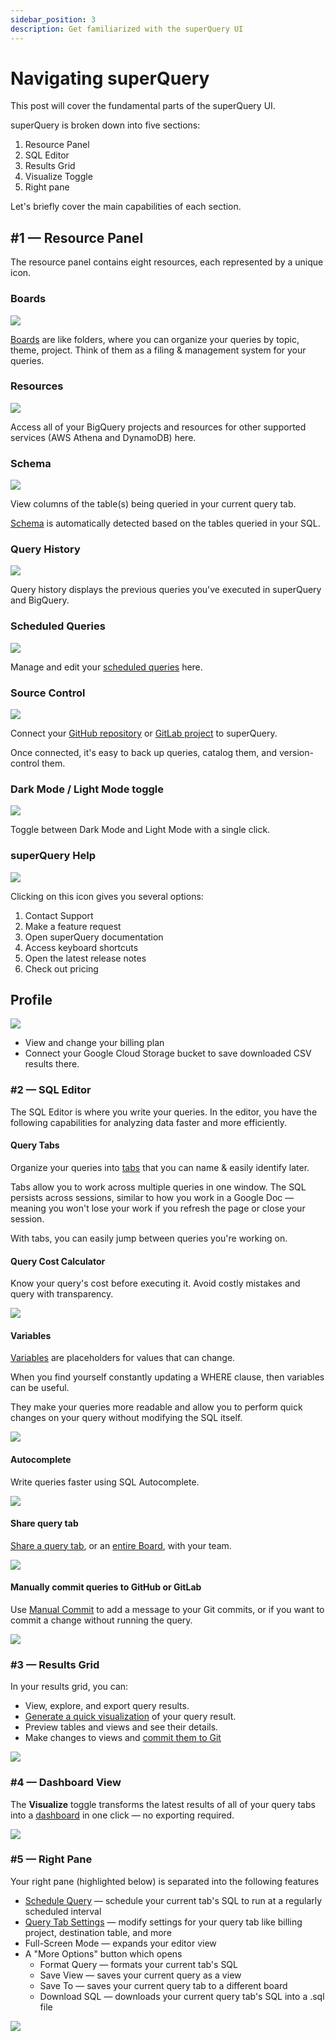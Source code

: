 ```yaml
---
sidebar_position: 3
description: Get familiarized with the superQuery UI
---
```


# Navigating superQuery

This post will cover the fundamental parts of the superQuery UI.

superQuery is broken down into five sections:

1. Resource Panel
2. SQL Editor
3. Results Grid
4. Visualize Toggle
5. Right pane

Let's briefly cover the main capabilities of each section.

## #1 &mdash; Resource Panel

The resource panel contains eight resources, each represented by a unique icon.

### Boards

<!-- markdownlint-disable-next-line -->
[![](https://downloads.intercomcdn.com/i/o/162594881/fea2d764f0cf059263c9fabf/boards.png)](https://downloads.intercomcdn.com/i/o/162594881/fea2d764f0cf059263c9fabf/boards.png)

[Boards](../superquery-editor/organizing-queries.mdx) are like folders, where you can organize your queries by topic, theme, project. Think of them as a filing & management system for your queries.

### Resources

<!-- markdownlint-disable-next-line -->
[![](https://downloads.intercomcdn.com/i/o/162586232/2f6b298a4d97ab75c6b3dbc1/projects.png)](https://downloads.intercomcdn.com/i/o/162586232/2f6b298a4d97ab75c6b3dbc1/projects.png)

Access all of your BigQuery projects and resources for other supported services (AWS Athena and DynamoDB) here.

### Schema

<!-- markdownlint-disable-next-line -->
[![](https://downloads.intercomcdn.com/i/o/162587680/541666f1e4269e9b643dfa05/schema.png)](https://downloads.intercomcdn.com/i/o/162587680/541666f1e4269e9b643dfa05/schema.png)

View columns of the table(s) being queried in your current query tab.

[Schema](../superquery-editor/schema.mdx) is automatically detected based on the tables queried in your SQL.

### Query History

<!-- markdownlint-disable-next-line -->
[![](https://downloads.intercomcdn.com/i/o/162595843/e4ad30227edb768a9248e820/scheduled.png)](https://downloads.intercomcdn.com/i/o/162595843/e4ad30227edb768a9248e820/scheduled.png)

Query history displays the previous queries you've executed in superQuery and BigQuery.

### Scheduled Queries

<!-- markdownlint-disable-next-line -->
[![](https://downloads.intercomcdn.com/i/o/162595797/4e75d0213a3a869dc4799b1d/queryhistory.png)](https://downloads.intercomcdn.com/i/o/162595797/4e75d0213a3a869dc4799b1d/queryhistory.png)

Manage and edit your [scheduled queries](../scheduled-queries/managing-scheduled-queries.mdx) here.

### Source Control

![](../../../static/img/superquery/SourceControl.png)

Connect your [GitHub repository](../git-integrations/connect-github.mdx) or [GitLab project](../git-integrations/connect-gitlab.mdx) to superQuery.

Once connected, it's easy to back up queries, catalog them, and version-control them.

### Dark Mode / Light Mode toggle

<!-- markdownlint-disable-next-line -->
[![](https://downloads.intercomcdn.com/i/o/162599071/f72cc1a9feb8d955beeff11e/theme+toggle.png)](https://downloads.intercomcdn.com/i/o/162599071/f72cc1a9feb8d955beeff11e/theme+toggle.png)

Toggle between Dark Mode and Light Mode with a single click.

### superQuery Help

![](../../../static/img/superquery/Help.png)

Clicking on this icon gives you several options:

1. Contact Support
2. Make a feature request
3. Open superQuery documentation
4. Access keyboard shortcuts
5. Open the latest release notes
6. Check out pricing

## Profile

<!-- markdownlint-disable-next-line -->
[![](https://downloads.intercomcdn.com/i/o/162598834/d1720f085eeefd43f17ee639/user-profile.png)](https://downloads.intercomcdn.com/i/o/162598834/d1720f085eeefd43f17ee639/user-profile.png)

* View and change your billing plan
* Connect your Google Cloud Storage bucket to save downloaded CSV results there.

### #2 &mdash; SQL Editor

The SQL Editor is where you write your queries. In the editor, you have the following capabilities for analyzing data faster and more efficiently.

#### Query Tabs

Organize your queries into [tabs](../superquery-editor/query-tabs.mdx) that you can name & easily identify later.

Tabs allow you to work across multiple queries in one window. The SQL persists across sessions, similar to how you work in a Google Doc &mdash; meaning you won't lose your work if you refresh the page or close your session.

With tabs, you can easily jump between queries you're working on.

#### Query Cost Calculator

Know your query's cost before executing it. Avoid costly mistakes and query with transparency.

![](../../../static/img/superquery/image-3.png)

#### Variables

[Variables](../superquery-editor/variables.mdx) are placeholders for values that can change.

When you find yourself constantly updating a WHERE clause, then variables can be useful.

They make your queries more readable and allow you to perform quick changes on your query without modifying the SQL itself.

![](../../../static/img/superquery/ChangeVariable-1.gif)

#### Autocomplete

Write queries faster using SQL Autocomplete.

![](../../../static/img/superquery/autocomplete.gif)

#### Share query tab

[Share a query tab](../superquery-editor/query-tabs.mdx#share-tab), or an [entire Board](../superquery-editor/organizing-queries.mdx#share-a-board), with your team.

![](../../../static/img/superquery/ShareQueryes.gif)

#### Manually commit queries to GitHub or GitLab

Use [Manual Commit](../git-integrations/add-commit-messages.mdx) to add a message to your Git commits, or if you want to commit a change without running the query.

![](../../../static/img/superquery/Manual-Commit.gif)

### #3 &mdash; Results Grid

In your results grid, you can:

* View, explore, and export query results.
* [Generate a quick visualization](../superquery-editor/charts.mdx) of your query result.
* Preview tables and views and see their details.
* Make changes to views and [commit them to Git](../git-integrations/version-control-views.mdx)

![](../../../static/img/superquery/ChartsSQ-1.gif)

### #4 &mdash; Dashboard View

The **Visualize** toggle transforms the latest results of all of your query tabs into a [dashboard](../dashboards/create-dashboards.mdx) in one click &mdash; no exporting required.

![](../../../static/img/superquery/VisuallizeSQ.gif)

### #5 &mdash; Right Pane

Your right pane (highlighted below) is separated into the following features

* [Schedule Query](../scheduled-queries/schedule-query.mdx) &mdash; schedule your current tab's SQL to run at a regularly scheduled interval
* [Query Tab Settings](../superquery-editor/tab-settings.mdx) &mdash; modify settings for your query tab like billing project, destination table, and more
* Full-Screen Mode &mdash; expands your editor view
* A "More Options" button which opens
  * Format Query &mdash; formats your current tab's SQL
  * Save View &mdash; saves your current query as a view
  * Save To &mdash; saves your current query tab to a different board
  * Download SQL &mdash; downloads your current query tab's SQL into a .sql file

![](../../../static/img/superquery/12.23.06.png)

